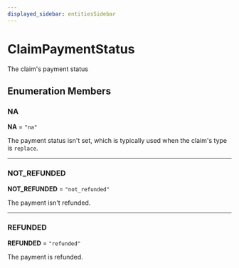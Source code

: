 ```yaml
---
displayed_sidebar: entitiesSidebar
---
```



# ClaimPaymentStatus

The claim's payment status

## Enumeration Members

### NA

 **NA** = ``"na"``

The payment status isn't set, which is typically used when the claim's type is `replace`.

___

### NOT\_REFUNDED

 **NOT\_REFUNDED** = ``"not_refunded"``

The payment isn't refunded.

___

### REFUNDED

 **REFUNDED** = ``"refunded"``

The payment is refunded.

